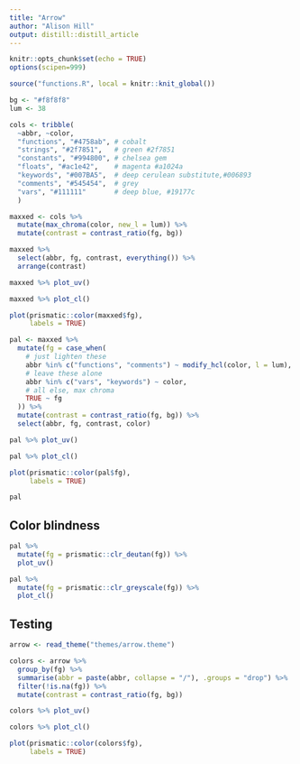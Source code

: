```yaml
---
title: "Arrow"
author: "Alison Hill"
output: distill::distill_article
---
```


```r
knitr::opts_chunk$set(echo = TRUE)
options(scipen=999)
```

```r
source("functions.R", local = knitr::knit_global())
```

```r
bg <- "#f8f8f8"
lum <- 38

cols <- tribble(
  ~abbr, ~color,
  "functions", "#4758ab", # cobalt
  "strings", "#2f7851",   # green #2f7851
  "constants", "#994800", # chelsea gem 
  "floats", "#ac1e42",    # magenta #a1024a
  "keywords", "#007BA5",  # deep cerulean substitute,#006893 
  "comments", "#545454",  # grey
  "vars", "#111111"       # deep blue, #19177c
  )

maxxed <- cols %>% 
  mutate(max_chroma(color, new_l = lum)) %>% 
  mutate(contrast = contrast_ratio(fg, bg))
```


```r
maxxed %>% 
  select(abbr, fg, contrast, everything()) %>% 
  arrange(contrast)

maxxed %>% plot_uv()

maxxed %>% plot_cl()

plot(prismatic::color(maxxed$fg), 
     labels = TRUE)
```

```r
pal <- maxxed %>% 
  mutate(fg = case_when(
    # just lighten these
    abbr %in% c("functions", "comments") ~ modify_hcl(color, l = lum),
    # leave these alone
    abbr %in% c("vars", "keywords") ~ color,
    # all else, max chroma
    TRUE ~ fg
  )) %>% 
  mutate(contrast = contrast_ratio(fg, bg)) %>% 
  select(abbr, fg, contrast, color)

pal %>% plot_uv()

pal %>% plot_cl()

plot(prismatic::color(pal$fg), 
     labels = TRUE)

pal
```


## Color blindness

```r
pal %>%
  mutate(fg = prismatic::clr_deutan(fg)) %>%
  plot_uv()

pal %>%
  mutate(fg = prismatic::clr_greyscale(fg)) %>%
  plot_cl()
```

## Testing

```r
arrow <- read_theme("themes/arrow.theme")

colors <- arrow %>%
  group_by(fg) %>%
  summarise(abbr = paste(abbr, collapse = "/"), .groups = "drop") %>%
  filter(!is.na(fg)) %>% 
  mutate(contrast = contrast_ratio(fg, bg))

colors %>% plot_uv()

colors %>% plot_cl()

plot(prismatic::color(colors$fg), 
     labels = TRUE)
```

